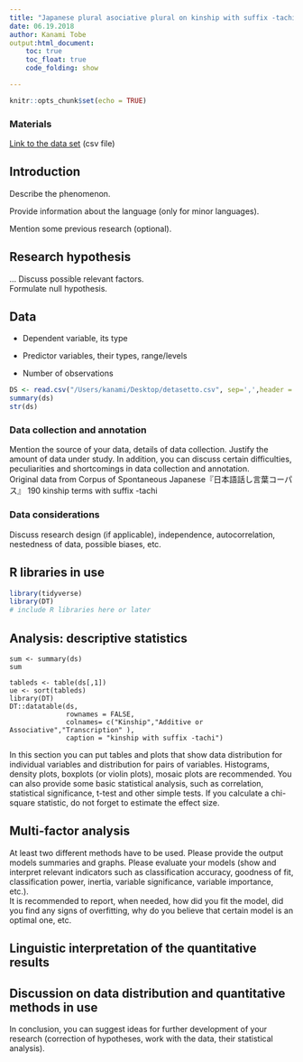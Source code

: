 ```yaml
---
title: "Japanese plural asociative plural on kinship with suffix -tachi"
date: 06.19.2018
author: Kanami Tobe
output:html_document:
    toc: true
    toc_float: true
    code_folding: show

---
```


```r
knitr::opts_chunk$set(echo = TRUE)
```

### Materials  
[Link to the data set](Quantitative-Analysis-and-Visualisation/Project/detasetto.csv) (csv file)  


## Introduction  

Describe the phenomenon.

Provide information about the language (only for minor languages).

Mention some previous research (optional).


## Research hypothesis  

...
Discuss possible relevant factors.  
Formulate null hypothesis.


## Data  

* Dependent variable, its type  

* Predictor variables, their types, range/levels  

* Number of observations  

```r
DS <- read.csv("/Users/kanami/Desktop/detasetto.csv", sep=',',header = TRUE)  
summary(ds)
str(ds)
```

### Data collection and annotation   
Mention the source of your data, details of data collection. Justify the amount of data under study. In addition, you can discuss certain difficulties, peculiarities and shortcomings in data collection and annotation.  
Original data from Corpus of Spontaneous Japanese『日本語話し言葉コーパス』 
190 kinship terms with suffix -tachi 



### Data considerations

Discuss research design (if applicable), independence, autocorrelation, nestedness of data, possible biases, etc.


## R libraries in use
```r
library(tidyverse)
library(DT)
# include R libraries here or later
```


## Analysis: descriptive statistics
```
sum <- summary(ds)
sum

tableds <- table(ds[,1])
ue <- sort(tableds)
library(DT)
DT::datatable(ds, 
              rownames = FALSE,
              colnames= c("Kinship","Additive or Associative","Transcription" ),
              caption = "kinship with suffix -tachi")
```

In this section you can put tables and plots that show data distribution for individual variables and distribution for pairs of variables. Histograms, density plots, boxplots (or violin plots), mosaic plots are recommended. You can also provide some basic statistical analysis, such as correlation, statistical significance, t-test and other simple tests. If you calculate a chi-square statistic, do not forget to estimate the effect size.

## Multi-factor analysis  
At least two different methods have to be used. Please provide the output models summaries and graphs. Please evaluate your models (show and interpret relevant indicators such as classification accuracy, goodness of fit, classification power, inertia, variable significance, variable importance, etc.).   
It is recommended to report, when needed, how did you fit the model, did you find any signs of overfitting, why do you believe that certain model is an optimal one, etc.

## Linguistic interpretation of the quantitative results  

## Discussion on data distribution and quantitative methods in use   

In conclusion, you can suggest ideas for further development of your research (correction of hypotheses, work with the data, their statistical analysis).

